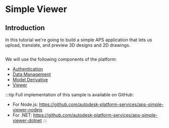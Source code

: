 
# Simple Viewer

## Introduction

In this tutorial we're going to build a simple APS application that lets us
upload, translate, and preview 3D designs and 2D drawings.

<Image img={PreviewUrl} />

We will use the following components of the platform:

- [Authentication](https://aps.autodesk.com/en/docs/oauth/v2/developers_guide/overview)
- [Data Management](https://aps.autodesk.com/en/docs/data/v2/developers_guide/overview)
- [Model Derivative](https://aps.autodesk.com/en/docs/model-derivative/v2/developers_guide/overview)
- [Viewer](https://aps.autodesk.com/en/docs/viewer/v7/developers_guide/overview)

:::tip
Full implementation of this sample is available on GitHub:
- For Node.js: https://github.com/autodesk-platform-services/aps-simple-viewer-nodejs
- For .NET: https://github.com/autodesk-platform-services/aps-simple-viewer-dotnet
:::
